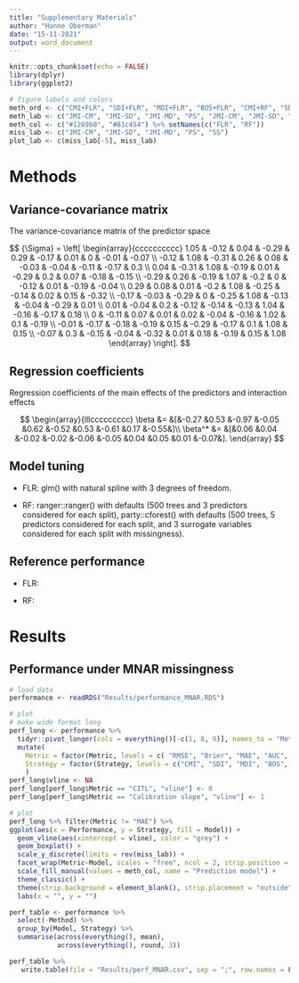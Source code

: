 ```yaml
---
title: "Supplementary Materials"
author: "Hanne Oberman"
date: "15-11-2021"
output: word_document
---
```


```r
knitr::opts_chunk$set(echo = FALSE)
library(dplyr)
library(ggplot2)

# figure labels and colors
meth_ord <- c("CMI+FLR", "SDI+FLR", "MDI+FLR", "BOS+FLR", "CMI+RF", "SDI+RF", "MDI+RF", "BOS+RF", "SS+RF")
meth_lab <- c("JMI-CM", "JMI-SD", "JMI-MD", "PS", "JMI-CM", "JMI-SD", "JMI-MD", "PS", "SS")
meth_col <- c("#1269b0", "#81c454") %>% setNames(c("FLR", "RF"))
miss_lab <- c("JMI-CM", "JMI-SD", "JMI-MD", "PS", "SS")
plot_lab <- c(miss_lab[-5], miss_lab)
```

# Methods


## Variance-covariance matrix

The variance-covariance matrix of the predictor space    

$$
{\Sigma} = \left[ \begin{array}{cccccccccc} 
1.05  & -0.12 & 0.04  & -0.29 & 0.29  & -0.17 & 0.01  & 0     & -0.01 & -0.07 \\
-0.12 & 1.08  & -0.31 & 0.26  & 0.08  & -0.03 & -0.04 & -0.11 & -0.17 & 0.3   \\
0.04  & -0.31 & 1.08  & -0.19 & 0.01  & -0.29 & 0.2   & 0.07  & -0.18 & -0.15 \\
-0.29 & 0.26  & -0.19 & 1.07  & -0.2  & 0     & -0.12 & 0.01  & -0.19 & -0.04 \\
0.29  & 0.08  & 0.01  & -0.2  & 1.08  & -0.25 & -0.14 & 0.02  & 0.15  & -0.32 \\
-0.17 & -0.03 & -0.29 & 0     & -0.25 & 1.08  & -0.13 & -0.04 & -0.29 & 0.01  \\
0.01  & -0.04 & 0.2   & -0.12 & -0.14 & -0.13 & 1.04  & -0.16 & -0.17 & 0.18  \\
0     & -0.11 & 0.07  & 0.01  & 0.02  & -0.04 & -0.16 & 1.02  & 0.1   & -0.19 \\
-0.01 & -0.17 & -0.18 & -0.19 & 0.15  & -0.29 & -0.17 & 0.1   & 1.08  & 0.15  \\
-0.07 & 0.3   & -0.15 & -0.04 & -0.32 & 0.01  & 0.18  & -0.19 & 0.15  & 1.08
\end{array} \right].
$$


## Regression coefficients

Regression coefficients of the main effects of the predictors and interaction effects

$$
\begin{array}{lllccccccccc}
\beta     &= &[&-0.27	&0.53	&-0.97	&-0.05	&0.62	&-0.52	&0.53	&-0.61	&0.17	&-0.55&]\\
\beta^*    &= &[&0.06	&0.04	&-0.02	&-0.02	&-0.06	&-0.05	&0.04	&0.05	&0.01	&-0.07&].
\end{array}
$$


## Model tuning

- FLR: glm() with natural spline with 3 degrees of freedom.

- RF: ranger::ranger() with defaults (500 trees and 3 predictors considered for each split), party::cforest() with defaults (500 trees, 5 predictors considered for each split, and 3 surrogate variables considered for each split with missingness).


## Reference performance

- FLR:

- RF:


# Results

## Performance under MNAR missingness

```r
# load data
performance <- readRDS("Results/performance_MNAR.RDS")

# plot
# make wide format long
perf_long <- performance %>% 
  tidyr::pivot_longer(cols = everything()[-c(1, 8, 9)], names_to = "Metric", values_to = "Performance") %>% 
  mutate(
    Metric = factor(Metric, levels = c( "RMSE", "Brier", "MAE", "AUC", "Intercept", "Slope"), labels = c("RMSE", "Brier score", "MAE",  "C-statistic",  "CITL", "Calibration slope"), ordered = TRUE),
    Strategy = factor(Strategy, levels = c("CMI", "SDI", "MDI", "BOS", "SS"), labels = miss_lab, ordered = TRUE)
    )
perf_long$vline <- NA
perf_long[perf_long$Metric == "CITL", "vline"] <- 0 
perf_long[perf_long$Metric == "Calibration slope", "vline"] <- 1

# plot
perf_long %>% filter(Metric != "MAE") %>% 
ggplot(aes(x = Performance, y = Strategy, fill = Model)) +
  geom_vline(aes(xintercept = vline), color = "grey") +
  geom_boxplot() +
  scale_y_discrete(limits = rev(miss_lab)) +
  facet_wrap(Metric~Model, scales = "free", ncol = 2, strip.position = "bottom",  dir = "h", labeller = labeller(Model = c("FLR" = " ", "RF" = " "))) +
  scale_fill_manual(values = meth_col, name = "Prediction model") +
  theme_classic() +
  theme(strip.background = element_blank(), strip.placement = "outside", legend.position = "bottom") +
  labs(x = "", y = "")

perf_table <- performance %>% 
  select(-Method) %>% 
  group_by(Model, Strategy) %>% 
  summarise(across(everything(), mean),
            across(everything(), round, 3))

perf_table %>%
   write.table(file = "Results/perf_MNAR.csv", sep = ";", row.names = FALSE)
```

